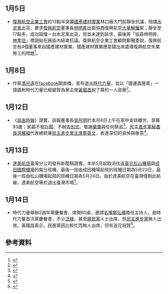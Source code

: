 {{vfd|[[Wikipedia:頁面存廢討論/記錄/2022/06/17#2022年6月臺灣|比較標準]]提刪|date=2022/06/18}}
<noinclude>{{MonthInTaiwan|2017|1}}</noinclude>

==1月5日==
*[[復興航空企業工會|復興航空企業工會]]約13點半突襲[[國產建材實業|國產建材實業]]林口廠大門前靜坐抗議，阻擋[[水泥車|水泥車]]出貨，要求[[復興航空|復興航空]]董事長[[林明昇|林明昇]]出面協商復興航空[[大量解僱|大量解僱]]案；靜坐至17點多，成功阻擋一台水泥車出貨，但並未達到訴求，最後將「協尋林明昇、[[林孝信_(企業家)|林孝信]]」標語貼在廠區內結束抗議。復興航空企業工會顧問鄭雅菱說，復興航空有4個董事來自國產建材實業，國產建材實業應拿錢出來處理復興航空失業勞工的問題<ref>{{cite news|author=楊鵑如|publisher=[[公民行動影音紀錄資料庫|公民行動影音紀錄資料庫]]|url=https://www.civilmedia.tw/archives/59111|title=興航工會圍堵國產實業水泥廠 逼林明昇出面未果|date=2017-01-05|accessdate=2017-03-29|archive-date=2017-03-30|archive-url=https://web.archive.org/web/20170330012937/https://www.civilmedia.tw/archives/59111|dead-url=no}}</ref>。

==1月8日==
*作家[[馮光遠|馮光遠]]在[[facebook|facebook]]開直播，宣布退出[[時代力量|時代力量]]，並以「國運昌隆黨」一語諷刺時代力量已經變質為黨主席[[黃國昌|黃國昌]]說了算的一人政黨<ref>{{Cite web|url=http://www.cna.com.tw/news/aipl/201701090087-1.aspx|author=陳俊華|language=zh-tw|title=馮光遠退黨 林昶佐：從政黨員須共同承擔|publisher=[[中央通訊社|中央通訊社]]|date=2017-01-09|accessdate=2017-02-27|archive-date=2017-02-27|archive-url=https://web.archive.org/web/20170227233218/http://www.cna.com.tw/news/aipl/201701090087-1.aspx|dead-url=no}}</ref>。

== 1月12日 ==
*《[[自由時報|自由時報]]》證實，該報董事長[[吳阿明|吳阿明]]於本月8日上午在家中安詳離世，享壽93歲；家屬不發[[訃聞|訃聞]]、不辦[[告別式|告別式]]，敬謝[[奠儀|奠儀]]與任何祭品<ref>{{cite news|title=自由時報董座吳阿明辭世 享壽93歲|url=http://www.cna.com.tw/news/firstnews/201701120038-1.aspx|publisher=中央通訊社|date=2017-01-12|author=曾佩珊|accessdate=2017-02-26|archive-date=2017-01-14|archive-url=https://web.archive.org/web/20170114191647/http://www.cna.com.tw/news/firstnews/201701120038-1.aspx|dead-url=no}}</ref>。[[民主進步黨秘書長|民主進步黨秘書長]][[洪耀福|洪耀福]]代表總統兼[[民主進步黨主席|民主進步黨主席]][[蔡英文|蔡英文]]，表達深切的哀悼與敬意<ref>{{cite news|title=吳阿明辭世 民進黨哀悼|url=http://www.cna.com.tw/news/aipl/201701120132-1.aspx|publisher=中央通訊社|date=2017-01-12|author=呂欣憓|accessdate=2017-02-26|archive-date=2017-02-27|archive-url=https://web.archive.org/web/20170227062516/http://www.cna.com.tw/news/aipl/201701120132-1.aspx|dead-url=no}}</ref>。

== 1月13日 ==
*[[達美航空|達美航空]]臺灣分公司發布新聞稿證實，本年5月起取消往返[[臺北松山機場|臺北松山機場]]與[[成田國際機場|成田國際機場]]的每日班機，最後一班由成田機場起飛的班機日期為5月23日，最後一班由松山機場起飛的班機日期為5月24日。由於達美航空在臺灣僅剩此航線，達美航空等於退出臺灣市場<ref>{{cite news|title=達美航空退出台灣市場 5/24最後一班|url=http://www.cna.com.tw/news/firstnews/201701135005-1.aspx|publisher=中央通訊社|date=2017-01-13|author=陳葦庭|accessdate=2017-01-13|archive-date=2017-01-13|archive-url=https://web.archive.org/web/20170113122527/http://www.cna.com.tw/news/firstnews/201701135005-1.aspx|dead-url=no}}</ref>。

== 1月14日 ==
*時代力量舉辦2週年黨慶餐會，席開60桌，邀請[[名嘴|名嘴]][[鄭弘儀|鄭弘儀]]擔任主持人，是時代力量首次黨慶餐會，不少[[泛綠|泛綠]]、甚至[[親民黨|親民黨]]人士出席，但[[民主進步黨|民主進步黨]]無人出席。黃國昌表示，民進黨因比較忙而無人出席，但有送花祝賀<ref>{{cite news|title=時代力量慶兩周年 民進黨沒人到|url=https://udn.com/news/story/6656/2230677|publisher=聯合報|date=2017-01-15|author=劉宛琳|accessdate=2017-03-20|archive-date=2017-03-20|archive-url=https://web.archive.org/web/20170320234359/https://udn.com/news/story/6656/2230677|dead-url=no}}</ref>。

== 參考資料 ==
{{Reflist|30em}}

{{portal|台灣}}
{{Portal:台灣新聞動態/Footer}}